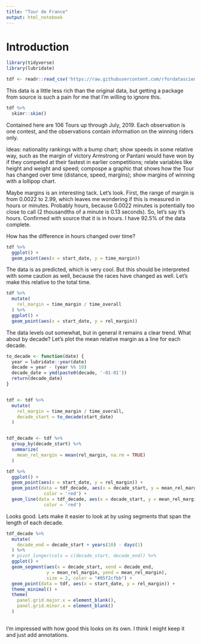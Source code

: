 ```yaml
---
title: "Tour de France"
output: html_notebook
---
```


# Introduction

```r
library(tidyverse)
library(lubridate)
```

```r
tdf <- readr::read_csv('https://raw.githubusercontent.com/rfordatascience/tidytuesday/master/data/2020/2020-04-07/tdf_winners.csv')

```

This data is a little less rich than the original data, but getting a package from source is such a pain for me that I'm willing to ignore this. 

```r
tdf %>% 
  skimr::skim()
```

Contained here are 106 Tours up through July, 2019. Each observation is one contest, and the observations contain information on the winning riders only. 

Ideas: nationality rankings with a bump chart; show speeds in some relative way, such as the margin of victory Armstrong or Pantani would have won by if they competed at their fastest in earlier competitions; relate variables like height and weight and speed; compospe a graphic that shows how the Tour has changed over time (distance, speed, margins); show margins of winning with a lollipop chart.

Maybe margins is an interesting tack. Let's look. First, the range of margin is from 0.0022 to 2.99, which leaves me wondering if this is measured in hours or minutes. Probably hours, because 0.0022 minutes is potentially too close to call (2 thousandths of a minute is 0.13 seconds). So, let's say it's hours. Confirmed with source that it is in hours. I have 92.5% of the data complete. 

How has the difference in hours changed over time? 

```r
tdf %>% 
  ggplot() + 
  geom_point(aes(x = start_date, y = time_margin))
```

The data is as predicted, which is very cool. But this should be interpreted with some caution as well, because the races have changed as well. Let's make this relative to the total time. 

```r
tdf %>% 
  mutate(
    rel_margin = time_margin / time_overall
  ) %>% 
  ggplot() + 
  geom_point(aes(x = start_date, y = rel_margin))
```

The data levels out somewhat, but in general it remains a clear trend. What about by decade? Let's plot the mean relative margin as a line for each decade.

```r
to_decade <- function(date) {
  year = lubridate::year(date)
  decade = year - (year %% 10)
  decade_date = ymd(paste0(decade, '-01-01'))
  return(decade_date)
}


tdf <- tdf %>% 
  mutate(
    rel_margin = time_margin / time_overall,
    decade_start = to_decade(start_date)
  )


tdf_decade <- tdf %>% 
  group_by(decade_start) %>% 
  summarize(
    mean_rel_margin = mean(rel_margin, na.rm = TRUE)
  )

tdf %>% 
  ggplot() + 
  geom_point(aes(x = start_date, y = rel_margin)) + 
  geom_point(data = tdf_decade, aes(x = decade_start, y = mean_rel_margin),
              color = 'red') + 
  geom_line(data = tdf_decade, aes(x = decade_start, y = mean_rel_margin),
              color = 'red')
```


Looks good. Lets make it easier to look at by using segments that span the length of each decade. 

```r
tdf_decade %>% 
  mutate(
    decade_end = decade_start + years(10) - days(1)
  ) %>% 
  # pivot_longer(cols = c(decade_start, decade_end)) %>% 
  ggplot() + 
  geom_segment(aes(x = decade_start, xend = decade_end,
               y = mean_rel_margin, yend = mean_rel_margin),
               size = 2, color = "#05f2cfbb") +
  geom_point(data = tdf, aes(x = start_date, y = rel_margin)) + 
  theme_minimal() + 
  theme(
    panel.grid.major.x = element_blank(),
    panel.grid.minor.x = element_blank()
  )
  
```

I'm impressed with how good this looks on its own. I think I might keep it and just add annotations. 
